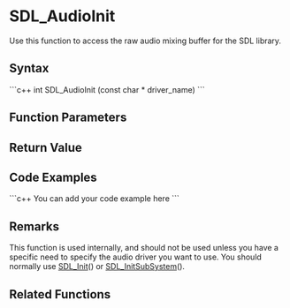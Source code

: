 <!-- pragma section-numbers off -->
<!-- pragma disable-camelcase -->

= SDL_AudioInit =
Use this function to access the raw audio mixing buffer for the SDL library.


== Syntax ==
```c++
int SDL_AudioInit (const char * driver_name)
```

== Function Parameters ==

== Return Value ==

== Code Examples ==
```c++
You can add your code example here
```

== Remarks ==
This function is used internally, and should not be used unless you have a specific need to specify the audio driver you want to use.  You should normally use [[SDL_Init]]() or [[SDL_InitSubSystem]]().

== Related Functions ==
 [[ ]]
